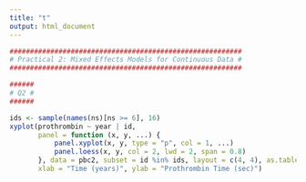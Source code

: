 ```yaml
---
title: "t"
output: html_document
---
```


```r
#########################################################
# Practical 2: Mixed Effects Models for Continuous Data #
#########################################################

######
# Q2 #
######

ids <- sample(names(ns)[ns >= 6], 16) 
xyplot(prothrombin ~ year | id,
       panel = function (x, y, ...) {
           panel.xyplot(x, y, type = "p", col = 1, ...)
           panel.loess(x, y, col = 2, lwd = 2, span = 0.8)
       }, data = pbc2, subset = id %in% ids, layout = c(4, 4), as.table = TRUE, 
       xlab = "Time (years)", ylab = "Prothrombin Time (sec)")

```

